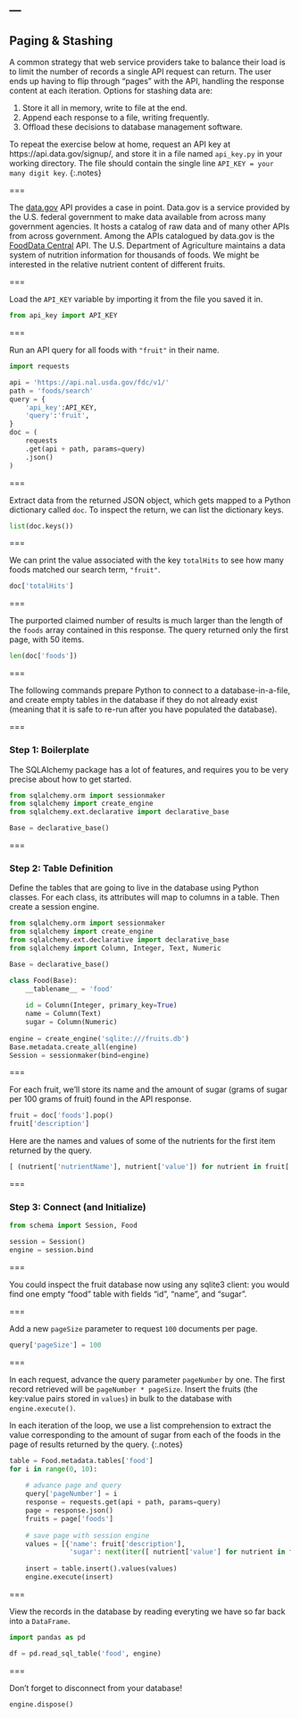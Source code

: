 ---
---

## Paging & Stashing

A common strategy that web service providers take to balance their
load is to limit the number of records a single API request can
return. The user ends up having to flip through "pages" with the API,
handling the response content at each iteration. Options for stashing
data are:

1. Store it all in memory, write to file at the end.
1. Append each response to a file, writing frequently.
1. Offload these decisions to database management software.

To repeat the exercise below at home, request an API key at
https://api.data.gov/signup/, and store it in a file named `api_key.py`
in your working directory. The file should contain the single line 
`API_KEY = your many digit key`.
{:.notes}

===

The [data.gov](https://www.data.gov) API provides a case in point. 
Data.gov is a service provided by the U.S. federal government to make data available
from across many government agencies. It hosts a catalog of raw data and of many other
APIs from across government.
Among the APIs catalogued by data.gov is the [FoodData Central](https://fdc.nal.usda.gov/) API.
The U.S. Department of Agriculture maintains a data system of nutrition information 
for thousands of foods. 
We might be interested in the relative nutrient content of different fruits.

===

Load the `API_KEY` variable by importing it from the file you saved it in.

```python
from api_key import API_KEY
```

===

Run an API query for all foods with `"fruit"` in their name.

```python
import requests

api = 'https://api.nal.usda.gov/fdc/v1/'
path = 'foods/search'
query = {
    'api_key':API_KEY,
    'query':'fruit',
}
doc = (
    requests
    .get(api + path, params=query)
    .json()
)
```

===

Extract data from the returned JSON object, which gets mapped to a
Python dictionary called `doc`. To inspect the return, we can list 
the dictionary keys.

```python
list(doc.keys())
```

===

We can print the value associated with the key `totalHits` to see
how many foods matched our search term, `"fruit"`.

```python
doc['totalHits']
```

===

The purported claimed number of results is much larger than the length
of the `foods` array contained in this response. The query returned only the
first page, with 50 items.

```python
len(doc['foods'])
```

===

The following commands prepare Python to connect to a
database-in-a-file, and create empty tables in the database if they
do not already exist (meaning that it is safe to re-run after you have
populated the database).

===

### Step 1: Boilerplate

The SQLAlchemy package has a lot of features, and
requires you to be very precise about how to get started.

```python
from sqlalchemy.orm import sessionmaker
from sqlalchemy import create_engine
from sqlalchemy.ext.declarative import declarative_base

Base = declarative_base()
```

===

### Step 2: Table Definition

Define the tables that are going to live in the database
using Python classes. For each class, its attributes
will map to columns in a table. Then create a session engine.

```python
from sqlalchemy.orm import sessionmaker
from sqlalchemy import create_engine
from sqlalchemy.ext.declarative import declarative_base
from sqlalchemy import Column, Integer, Text, Numeric

Base = declarative_base()

class Food(Base):
    __tablename__ = 'food'
    
    id = Column(Integer, primary_key=True)
    name = Column(Text)
    sugar = Column(Numeric)
    
engine = create_engine('sqlite:///fruits.db')
Base.metadata.create_all(engine)
Session = sessionmaker(bind=engine)
```

===

For each fruit, we'll store its name and the amount of sugar
(grams of sugar per 100 grams of fruit) found in the API response.

```python
fruit = doc['foods'].pop()
fruit['description']
```

Here are the names and values of some of the nutrients for the first item returned by the query.

```python
[ (nutrient['nutrientName'], nutrient['value']) for nutrient in fruit['foodNutrients'][:9] ]
```
===

### Step 3: Connect (and Initialize)

```python
from schema import Session, Food

session = Session()
engine = session.bind
```

===

You could inspect the fruit database now using any sqlite3 client: you
would find one empty "food" table with fields "id", "name", and "sugar".

===

Add a new `pageSize` parameter to request `100` documents per page.


```python
query['pageSize'] = 100
```

===

In each request, advance the query parameter `pageNumber` by one. 
The first record retrieved will be `pageNumber * pageSize`. 
Insert the fruits (the key:value pairs stored in `values`) 
in bulk to the database with `engine.execute()`.

In each iteration of the loop, we use a list comprehension to
extract the value corresponding to the amount of sugar from each
of the foods in the page of results returned by the query.
{:.notes}

```python
table = Food.metadata.tables['food']
for i in range(0, 10):
    
    # advance page and query
    query['pageNumber'] = i 
    response = requests.get(api + path, params=query)
    page = response.json()
    fruits = page['foods']
    
    # save page with session engine
    values = [{'name': fruit['description'],
               'sugar': next(iter([ nutrient['value'] for nutrient in fruit['foodNutrients'] if nutrient['nutrientName'][0:5] == 'Sugar' ]), None) } for fruit in fruits]
               
    insert = table.insert().values(values)
    engine.execute(insert)
```

===

View the records in the database by reading
everyting we have so far back into a `DataFrame`.

```python
import pandas as pd

df = pd.read_sql_table('food', engine)
```

===

Don't forget to disconnect from your database!

```python
engine.dispose()
```

